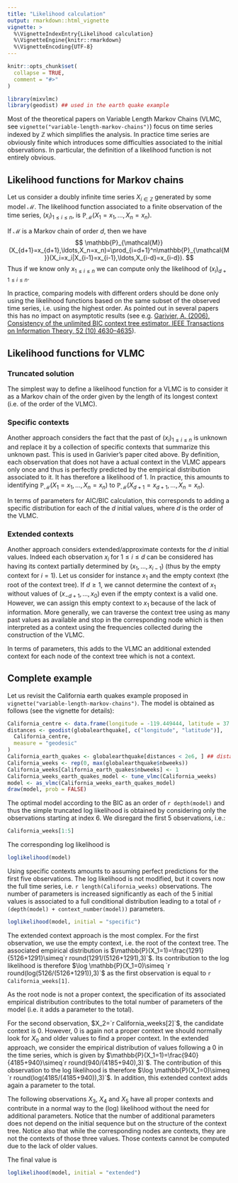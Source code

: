 ```yaml
---
title: "Likelihood calculation"
output: rmarkdown::html_vignette
vignette: >
  %\VignetteIndexEntry{Likelihood calculation}
  %\VignetteEngine{knitr::rmarkdown}
  %\VignetteEncoding{UTF-8}
---
```


```r
knitr::opts_chunk$set(
  collapse = TRUE,
  comment = "#>"
)
```

```r
library(mixvlmc)
library(geodist) ## used in the earth quake example
```

Most of the theoretical papers on Variable Length Markov Chains (VLMC, see `vignette("variable-length-markov-chains")`) focus on time series indexed by $\mathbb{Z}$ which simplifies the analysis. In practice time series are obviously finite which introduces some difficulties associated to the initial observations. In particular, the definition of a likelihood function is not entirely obvious.

## Likelihood functions for Markov chains

Let us consider a doubly infinite time series $X_{i\in\mathbb{Z}}$ generated by some model $\mathcal{M}$. The likelihood function associated to a finite observation of the time series, $(x_i)_{1\leq i\leq n}$, is $\mathbb{P}_{\mathcal{M}}(X_1=x_1,\ldots,X_n=x_n)$.

If $\mathcal{M}$ is a Markov chain of order $d$, then we have $$
\mathbb{P}_{\mathcal{M}}(X_{d+1}=x_{d+1},\ldots,X_n=x_n)=\prod_{i=d+1}^n\mathbb{P}_{\mathcal{M}}(X_i=x_i|X_{i-1}=x_{i-1},\ldots,X_{i-d}=x_{i-d}).
$$ Thus if we know only $x_{1\leq i\leq n}$ we can compute only the likelihood of $(x_i)_{d+1\leq i\leq n}$.

In practice, comparing models with different orders should be done only using the likelihood functions based on the same subset of the observed time series, i.e. using the highest order. As pointed out in several papers this has no impact on asymptotic results (see e.g. [Garivier, A. (2006), Consistency of the unlimited BIC context tree estimator. IEEE Transactions on Information Theory, 52 (10) 4630--4635](https://dx.doi.org/10.1109/TIT.2006.881742)).

## Likelihood functions for VLMC

### Truncated solution

The simplest way to define a likelihood function for a VLMC is to consider it as a Markov chain of the order given by the length of its longest context (i.e. of the order of the VLMC).

### Specific contexts

Another approach considers the fact that the past of $(x_i)_{1\leq i\leq n}$ is unknown and replace it by a collection of specific contexts that summarize this unknown past. This is used in Garivier's paper cited above. By definition, each observation that does not have a actual context in the VLMC appears only once and thus is perfectly predicted by the empirical distribution associated to it. It has therefore a likelihood of 1. In practice, this amounts to identifying $\mathbb{P}_{\mathcal{M}}(X_1=x_1,\ldots,X_n=x_n)$ to $\mathbb{P}_{\mathcal{M}}(X_{d+1}=x_{d+1},\ldots,X_n=x_n)$.

In terms of parameters for AIC/BIC calculation, this corresponds to adding a specific distribution for each of the $d$ initial values, where $d$ is the order of the VLMC.

### Extended contexts

Another approach considers extended/approximate contexts for the $d$ initial values. Indeed each observation $x_i$ for $1\leq i\leq d$ can be considered has having its context partially determined by $(x_1,\ldots, x_{i-1})$ (thus by the empty context for $i=1$). Let us consider for instance $x_1$ and the empty context (the root of the context tree). If $d\geq 1$, we cannot determine the context of $x_1$ without values of $(x_{-d+1},\ldots, x_0)$ even if the empty context is a valid one. However, we can assign this empty context to $x_1$ because of the lack of information. More generally, we can traverse the context tree using as many past values as available and stop in the corresponding node which is then interpreted as a context using the frequencies collected during the construction of the VLMC.

In terms of parameters, this adds to the VLMC an additional extended context for each node of the context tree which is not a context. 

## Complete example

Let us revisit the California earth quakes example proposed in `vignette("variable-length-markov-chains")`. The model is obtained as follows 
(see the vignette for details):
```r
California_centre <- data.frame(longitude = -119.449444, latitude = 37.166111)
distances <- geodist(globalearthquake[, c("longitude", "latitude")],
  California_centre,
  measure = "geodesic"
)
California_earth_quakes <- globalearthquake[distances < 2e6, ] ## distances are in meters
California_weeks <- rep(0, max(globalearthquake$nbweeks))
California_weeks[California_earth_quakes$nbweeks] <- 1
California_weeks_earth_quakes_model <- tune_vlmc(California_weeks)
model <- as_vlmc(California_weeks_earth_quakes_model)
draw(model, prob = FALSE)
```

The optimal model according to the BIC as an order of `r depth(model)` and thus
the simple truncated log likelihood is obtained by considering only the observations
starting at index 6. We disregard the first 5 observations, i.e.:
```r
California_weeks[1:5]
```
The corresponding log likelihood is
```r
loglikelihood(model)
```

Using specific contexts amounts to assuming perfect predictions for the first
five observations. The log likelihood is not modified, but it covers now the full
time series, i.e. `r length(California_weeks)` observations. The number of parameters
is increased significantly as each of the 5 initial values is associated to a full
conditional distribution leading to a total of `r (depth(model) + context_number(model))`
parameters.

```r
loglikelihood(model, initial = "specific")
```

The extended context approach is the most complex. For the first observation, 
we use the empty context, i.e. the root of the context tree. The associated
empirical distribution is $\mathbb{P}(X_1=1)=\frac{1291}{5126+1291}\simeq`r round(1291/(5126+1291),3)`$. 
Its contribution to the log likelihood is therefore 
$\log \mathbb{P}(X_1=0)\simeq `r round(log(5126/(5126+1291)),3)`$ as the first
observation is equal to `r California_weeks[1]`. 

As the root node is not a proper context, the specification of its associated 
empirical distribution contributes to the total number of parameters of the model 
(i.e. it adds a parameter to the total). 

For the second observation, $X_2=`r California_weeks[2]`$,  the candidate context
is $0$. However, $0$ is again not a proper context we should normally look for 
$X_{0}$ and older values to find a proper context. In the extended approach, we
consider the empirical distribution of values following a 0 in the time series, 
which is given by $\mathbb{P}(X_1=1)=\frac{940}{4185+940}\simeq`r round(940/(4185+940),3)`$.
The contribution of this observation to the log likelihood is therefore 
$\log \mathbb{P}(X_1=0)\simeq `r round(log(4185/(4185+940)),3)`$. In addition, this
extended context adds again a parameter to the total. 

The following observations $X_3$, $X_4$ and $X_5$ have all proper contexts and
contribute in a normal way to the (log) likelihood without the need for additional
parameters. Notice that the number of additional parameters does not depend on the
initial sequence but on the structure of the context tree. Notice also that while
the corresponding nodes are contexts, they are not the contexts of those three values.
Those contexts cannot be computed due to the lack of older values. 

The final value is
```r
loglikelihood(model, initial = "extended")
```

